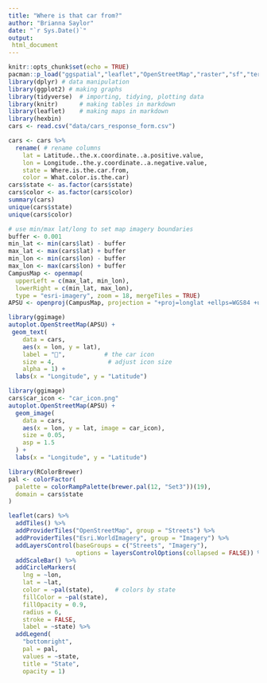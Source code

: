 ```yaml
---
title: "Where is that car from?"
author: "Brianna Saylor"
date: "`r Sys.Date()`"
output: 
 html_document
---
```


```r
knitr::opts_chunk$set(echo = TRUE)
pacman::p_load("ggspatial","leaflet","OpenStreetMap","raster","sf","terra","terrainr","tidyterra","tidyverse", "maps")
library(dplyr) # data manipulation
library(ggplot2) # making graphs
library(tidyverse)  # importing, tidying, plotting data
library(knitr)      # making tables in markdown
library(leaflet)    # making maps in markdown 
library(hexbin)
cars <- read.csv("data/cars_response_form.csv")
```

```r
cars <- cars %>% 
  rename( # rename columns 
    lat = Latitude..the.x.coordinate..a.positive.value, 
    lon = Longitude..the.y.coordinate..a.negative.value, 
    state = Where.is.the.car.from, 
    color = What.color.is.the.car)
cars$state <- as.factor(cars$state)
cars$color <- as.factor(cars$color)
summary(cars)
unique(cars$state)
unique(cars$color)
```

```r
# use min/max lat/long to set map imagery boundaries
buffer <- 0.001
min_lat <- min(cars$lat) - buffer
max_lat <- max(cars$lat) + buffer
min_lon <- min(cars$lon) - buffer
max_lon <- max(cars$lon) + buffer
CampusMap <- openmap(
  upperLeft = c(max_lat, min_lon),   
  lowerRight = c(min_lat, max_lon),  
  type = "esri-imagery", zoom = 18, mergeTiles = TRUE)
APSU <- openproj(CampusMap, projection = "+proj=longlat +ellps=WGS84 +units=m +no_defs")
```

```r
library(ggimage)
autoplot.OpenStreetMap(APSU) + 
 geom_text(
    data = cars,
    aes(x = lon, y = lat),
    label = "🚗",           # the car icon
    size = 4,               # adjust icon size
    alpha = 1) + 
  labs(x = "Longitude", y = "Latitude") 

library(ggimage)
cars$car_icon <- "car_icon.png"
autoplot.OpenStreetMap(APSU) +
  geom_image(
    data = cars,
    aes(x = lon, y = lat, image = car_icon),
    size = 0.05,
    asp = 1.5
  ) +
  labs(x = "Longitude", y = "Latitude")
```


```r
library(RColorBrewer)
pal <- colorFactor(
  palette = colorRampPalette(brewer.pal(12, "Set3"))(19),
  domain = cars$state
)

leaflet(cars) %>% 
  addTiles() %>% 
  addProviderTiles("OpenStreetMap", group = "Streets") %>% 
  addProviderTiles("Esri.WorldImagery", group = "Imagery") %>% 
  addLayersControl(baseGroups = c("Streets", "Imagery"), 
                   options = layersControlOptions(collapsed = FALSE)) %>% 
  addScaleBar() %>% 
  addCircleMarkers(
    lng = ~lon, 
    lat = ~lat,
    color = ~pal(state),      # colors by state
    fillColor = ~pal(state),
    fillOpacity = 0.9,
    radius = 6,
    stroke = FALSE,
    label = ~state) %>%
  addLegend(
    "bottomright",
    pal = pal,
    values = ~state,
    title = "State",
    opacity = 1)
```


